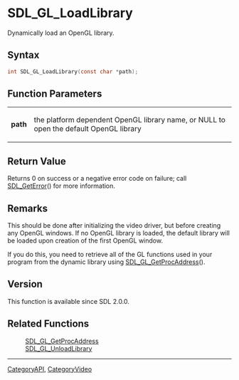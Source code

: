 = SDL_GL_LoadLibrary =

Dynamically load an OpenGL library.

== Syntax ==

<syntaxhighlight lang='c'>
int SDL_GL_LoadLibrary(const char *path);
</syntaxhighlight>

== Function Parameters ==

{|
|'''path'''
|the platform dependent OpenGL library name, or NULL to open the default OpenGL library
|}

== Return Value ==

Returns 0 on success or a negative error code on failure; call
[[SDL_GetError]]() for more information.

== Remarks ==

This should be done after initializing the video driver, but before
creating any OpenGL windows. If no OpenGL library is loaded, the default
library will be loaded upon creation of the first OpenGL window.

If you do this, you need to retrieve all of the GL functions used in your
program from the dynamic library using [[SDL_GL_GetProcAddress]]().

== Version ==

This function is available since SDL 2.0.0.

== Related Functions ==

:[[SDL_GL_GetProcAddress]]
:[[SDL_GL_UnloadLibrary]]

----
[[CategoryAPI]], [[CategoryVideo]]


